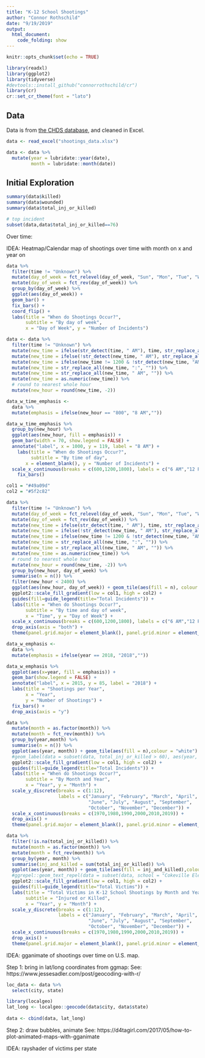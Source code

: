 ```yaml
---
title: "K-12 School Shootings"
author: "Connor Rothschild"
date: "9/19/2019"
output: 
  html_document:
    code_folding: show
---
```


```r
knitr::opts_chunk$set(echo = TRUE)
```

```r
library(readxl)
library(ggplot2)
library(tidyverse)
#devtools::install_github("connorrothschild/cr")
library(cr)
cr::set_cr_theme(font = "lato")
```

## Data

Data is from [the CHDS database](https://docs.google.com/spreadsheets/d/1HqbfMxnk9X3_mQvLyW_LEUe3Yyr7cXMPfwqUVfdq7sY/edit?usp=sharing), and cleaned in Excel.

```r
data <- read_excel("shootings_data.xlsx")

data <- data %>% 
  mutate(year = lubridate::year(date),
         month = lubridate::month(date))
```

## Initial Exploration

```r
summary(data$killed)
summary(data$wounded)
summary(data$total_inj_or_killed)

# top incident
subset(data,data$total_inj_or_killed==76)
```

Over time:

IDEA: Heatmap/Calendar map of shootings over time with month on x and year on 

```r
data %>%
  filter(time != "Unknown") %>% 
  mutate(day_of_week = fct_relevel(day_of_week, "Sun", "Mon", "Tue", "Wed", "Thu", "Fri", "Sat")) %>% 
  mutate(day_of_week = fct_rev(day_of_week)) %>% 
  group_by(day_of_week) %>% 
  ggplot(aes(day_of_week)) +
  geom_bar() +
  fix_bars() +
  coord_flip() +
  labs(title = "When do Shootings Occur?",
       subtitle = "By day of week", 
       x = "Day of Week", y = "Number of Incidents")
```

```r
data <- data %>%
  filter(time != "Unknown") %>% 
  mutate(new_time = ifelse(str_detect(time, " AM"), time, str_replace_all(time, " PM", ""))) %>% 
  mutate(new_time = ifelse(!str_detect(new_time, " AM"), str_replace_all(new_time, ":", ""), new_time)) %>% 
  mutate(new_time = ifelse(new_time != 1200 & !str_detect(new_time, "AM"), as.numeric(new_time)+1200, new_time)) %>% 
  mutate(new_time = str_replace_all(new_time, ":", "")) %>% 
  mutate(new_time = str_replace_all(new_time, " AM", "")) %>%
  mutate(new_time = as.numeric(new_time)) %>% 
  # round to nearest whole hour
  mutate(new_hour = round(new_time, -2)) 

data_w_time_emphasis <-
  data %>% 
  mutate(emphasis = ifelse(new_hour == "800", "8 AM",""))

data_w_time_emphasis %>% 
  group_by(new_hour) %>% 
  ggplot(aes(new_hour, fill = emphasis)) +
  geom_bar(width = 70, show.legend = FALSE) +
  annotate("label", x = 1000, y = 119, label = "8 AM") +
    labs(title = "When do Shootings Occur?",
         subtitle = "By time of day",
       x = element_blank(), y = "Number of Incidents") +
  scale_x_continuous(breaks = c(600,1200,1800), labels = c("6 AM","12 PM", "6 PM")) +
    fix_bars()
```

```r
col1 = "#49a09d"
col2 = "#5f2c82"

data %>%
  filter(time != "Unknown") %>% 
  mutate(day_of_week = fct_relevel(day_of_week, "Sun", "Mon", "Tue", "Wed", "Thu", "Fri", "Sat")) %>% 
  mutate(day_of_week = fct_rev(day_of_week)) %>% 
  mutate(new_time = ifelse(str_detect(time, " AM"), time, str_replace_all(time, " PM", ""))) %>% 
  mutate(new_time = ifelse(!str_detect(new_time, " AM"), str_replace_all(new_time, ":", ""), new_time)) %>% 
  mutate(new_time = ifelse(new_time != 1200 & !str_detect(new_time, "AM"), as.numeric(new_time)+1200, new_time)) %>% 
  mutate(new_time = str_replace_all(new_time, ":", "")) %>% 
  mutate(new_time = str_replace_all(new_time, " AM", "")) %>%
  mutate(new_time = as.numeric(new_time)) %>% 
  # round to nearest whole hour
  mutate(new_hour = round(new_time, -2)) %>% 
  group_by(new_hour, day_of_week) %>% 
  summarise(n = n()) %>% 
  filter(new_hour < 2400) %>% 
  ggplot(aes(new_hour, day_of_week)) + geom_tile(aes(fill = n), colour = "white", na.rm = TRUE) +
  ggplot2::scale_fill_gradient(low = col1, high = col2) +  
  guides(fill=guide_legend(title="Total Incidents")) +
  labs(title = "When do Shootings Occur?",
       subtitle = "By time and day of week", 
       x = "Time", y = "Day of Week") +
  scale_x_continuous(breaks = c(600,1200,1800), labels = c("6 AM","12 PM", "6 PM")) +
  drop_axis(axis = "both") +
  theme(panel.grid.major = element_blank(), panel.grid.minor = element_blank())
```


```r
data_w_emphasis <- 
  data %>% 
  mutate(emphasis = ifelse(year == 2018, "2018",""))

data_w_emphasis %>% 
  ggplot(aes(x=year, fill = emphasis)) +
  geom_bar(show.legend = FALSE) +
  annotate("label", x = 2015, y = 85, label = "2018") +
  labs(title = "Shootings per Year",
       x = "Year",
       y = "Number of Shootings") +
  fix_bars() +
  drop_axis(axis = "y")
```

```r
data %>% 
  mutate(month = as.factor(month)) %>% 
  mutate(month = fct_rev(month)) %>% 
  group_by(year,month) %>% 
  summarise(n = n()) %>% 
  ggplot(aes(year, month)) + geom_tile(aes(fill = n),colour = "white") +
  #geom_label(data = subset(data, total_inj_or_killed > 60), aes(year, month, label = school)) +
  ggplot2::scale_fill_gradient(low = col1, high = col2) +  
  guides(fill=guide_legend(title="Total Incidents")) +
  labs(title = "When do Shootings Occur?",
       subtitle = "By Month and Year",
       x = "Year", y = "Month") + 
  scale_y_discrete(breaks = c(1:12), 
                   labels = c("January", "February", "March", "April", "May",
                              "June", "July", "August", "September", 
                              "October", "November", "December")) +
  scale_x_continuous(breaks = c(1970,1980,1990,2000,2010,2019)) +
  drop_axis() +
  theme(panel.grid.major = element_blank(), panel.grid.minor = element_blank())
```


```r
data %>% 
  filter(!is.na(total_inj_or_killed)) %>% 
  mutate(month = as.factor(month)) %>% 
  mutate(month = fct_rev(month)) %>% 
  group_by(year, month) %>% 
  summarise(inj_and_killed = sum(total_inj_or_killed)) %>% 
  ggplot(aes(year, month)) + geom_tile(aes(fill = inj_and_killed),colour = "white") +
  #ggrepel::geom_text_repel(data = subset(data, school = "Cokeville Elementary School"), aes(label = school)) +
  ggplot2::scale_fill_gradient(low = col1, high = col2) +  
  guides(fill=guide_legend(title="Total Victims")) +
  labs(title = "Total Victims in K-12 School Shootings by Month and Year",
       subtitle = "Injured or Killed",
       x = "Year", y = "Month") + 
  scale_y_discrete(breaks = c(1:12), 
                   labels = c("January", "February", "March", "April", "May",
                              "June", "July", "August", "September", 
                              "October", "November", "December")) +
  scale_x_continuous(breaks = c(1970,1980,1990,2000,2010,2019)) +
  drop_axis() +
  theme(panel.grid.major = element_blank(), panel.grid.minor = element_blank())

```

IDEA: gganimate of shootings over time on U.S. map.

Step 1: bring in lat/long coordinates from ggmap:
See: https://www.jessesadler.com/post/geocoding-with-r/

```r
loc_data <- data %>% 
  select(city, state)

library(localgeo)
lat_long <- localgeo::geocode(data$city, data$state)
  
data <- cbind(data, lat_long)
```

Step 2: draw bubbles, animate 
See: https://d4tagirl.com/2017/05/how-to-plot-animated-maps-with-gganimate

IDEA: rayshader of victims per state

